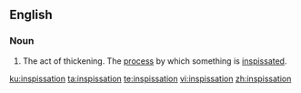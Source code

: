 ==English==

===Noun===
{{en-noun|~}}

# The act of thickening. The [[process]] by which something is [[inspissate]]d.

[[ku:inspissation]]
[[ta:inspissation]]
[[te:inspissation]]
[[vi:inspissation]]
[[zh:inspissation]]